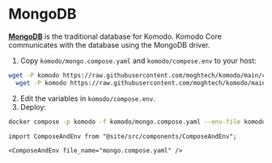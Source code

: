 # MongoDB

[**MongoDB**](https://www.mongodb.com) is the traditional database for Komodo.
Komodo Core communicates with the database using the MongoDB driver.

1. Copy `komodo/mongo.compose.yaml` and `komodo/compose.env` to your host:
```bash
wget -P komodo https://raw.githubusercontent.com/moghtech/komodo/main/compose/mongo.compose.yaml && \
  wget -P komodo https://raw.githubusercontent.com/moghtech/komodo/main/compose/compose.env
```
2. Edit the variables in `komodo/compose.env`.
3. Deploy:

```bash
docker compose -p komodo -f komodo/mongo.compose.yaml --env-file komodo/compose.env up -d
```

```mdx-code-block
import ComposeAndEnv from "@site/src/components/ComposeAndEnv";

<ComposeAndEnv file_name="mongo.compose.yaml" />
```